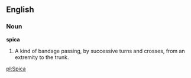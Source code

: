 ==English==

===Noun===

'''spica'''

#A kind of bandage passing, by successive turns and crosses, from an extremity to the trunk.

[[pl:Spica]]